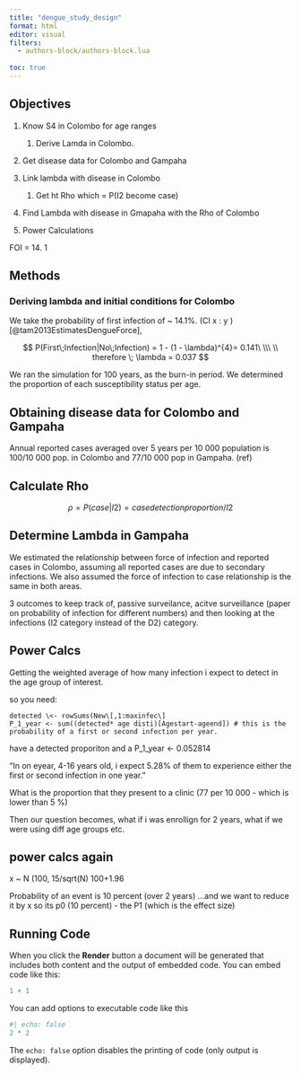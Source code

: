 ```yaml
---
title: "dengue_study_design"
format: html
editor: visual
filters:
  - authors-block/authors-block.lua
  
toc: true
---
```


## Objectives

1.  Know S4 in Colombo for age ranges

    1.  Derive Lamda in Colombo.

2.  Get disease data for Colombo and Gampaha

3.  Link lambda with disease in Colombo

    1.  Get ht Rho which = P(I2 become case)

4.  Find Lambda with disease in Gmapaha with the Rho of Colombo

5.  Power Calculations

FOI = 14. 1

## Methods

### Deriving lambda and initial conditions for Colombo

We take the probability of first infection of \~ 14.1%. (CI x : y ) [@tam2013EstimatesDengueForce],

$$
P(First\;Infection|No\;Infection) = 1 - (1 - \lambda)^{4}= 0.141\
\\\
\\
therefore \; \lambda = 0.037
$$

We ran the simulation for 100 years, as the burn-in period. We determined the proportion of each susceptibility status per age.

## Obtaining disease data for Colombo and Gampaha

Annual reported cases averaged over 5 years per 10 000 population is 100/10 000 pop. in Colombo and 77/10 000 pop in Gampaha. (ref)

## Calculate Rho

$$
\rho = P(case|I2)  = case detection proportion/ I2
$$

## Determine Lambda in Gampaha

We estimated the relationship between force of infection and reported cases in Colombo, assuming all reported cases are due to secondary infections. We also assumed the force of infection to case relationship is the same in both areas.

3 outcomes to keep track of, passive surveilance, acitve surveillance (paper on probability of infection for different numbers) and then looking at the infections (I2 category instead of the D2) category.

## Power Calcs

Getting the weighted average of how many infection i expect to detect in the age group of interest.

so you need:


    detected \<- rowSums(New\[,1:maxinfec\]
    P_1_year <- sum((detected* age disti)[Agestart-ageend]) # this is the probability of a first or second infection per year.  

have a detected proporiton and a P_1\_year \<- 0.052814

"In on eyear, 4-16 years old, i expect 5.28% of them to experience either the first or second infection in one year."

What is the proportion that they present to a clinic (77 per 10 000 - which is lower than 5 %)

Then our question becomes, what if i was enrollign for 2 years, what if we were using diff age groups etc.

## power calcs again

x \~ N (100, 15/sqrt(N) 100+1.96

Probability of an event is 10 percent (over 2 years) ...and we want to reduce it by x so its p0 (10 percent) - the P1 (which is the effect size)

## Running Code

When you click the **Render** button a document will be generated that includes both content and the output of embedded code. You can embed code like this:

```r
1 + 1
```

You can add options to executable code like this

```r
#| echo: false
2 * 2
```

The `echo: false` option disables the printing of code (only output is displayed).

